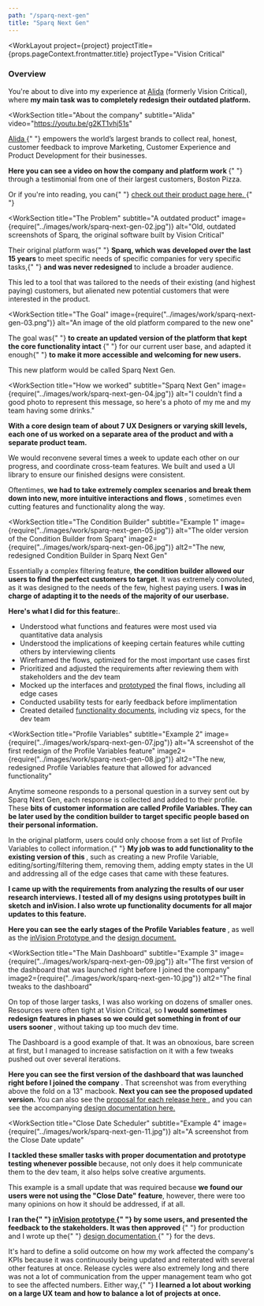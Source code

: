```yaml
---
path: "/sparq-next-gen"
title: "Sparq Next Gen"
---
```





<WorkLayout
  project={project}
  projectTitle={props.pageContext.frontmatter.title}
  projectType="Vision Critical"
>
<SEO title={props.pageContext.frontmatter.title} />
<WorkIntro>
  <h3>Overview</h3>
  <p>
    You're about to dive into my experience at <a href="https://www.alida.com/" target="_blank" rel="noreferrer noopener">Alida</a> (formerly Vision Critical), where <strong>my main task was to completely redesign their outdated platform.</strong>
  </p>
</WorkIntro>

<WorkSection
  title="About the company"
  subtitle="Alida"
  video="https://youtu.be/g2KT1vhj51s"
>
  <p>
    <a
      href="https://www.alida.com/"
      target="_blank"
      rel="noreferrer noopener"
    >
      Alida
    </a>{" "}
    empowers the world’s largest brands to collect real, honest, customer
    feedback to improve Marketing, Customer Experience and Product Development
    for their businesses.
  </p>
  <p>
    <strong>
      Here you can see a video on how the company and platform work
    </strong>{" "}
    through a testimonial from one of their largest customers, Boston Pizza.
  </p>
  <p>
    Or if you're into reading, you can{" "}
    <a
      href="https://www.alida.com/alida-sparq"
      target="_blank"
      rel="noreferrer noopener"
    >
      check out their product page here.
    </a>{" "}
  </p>
</WorkSection>

<WorkSection
  title="The Problem"
  subtitle="A outdated product"
  image={require("../images/work/sparq-next-gen-02.jpg")}
  alt="Old, outdated screenshots of Sparq, the original software built by Vision Critical"
>
  <p>
    Their original platform was{" "}
    <strong>Sparq, which was developed over the last 15 years</strong> to meet
    specific needs of specific companies for very specific tasks,{" "}
    <strong>and was never redesigned</strong> to include a broader audience.
  </p>
  <p>
    This led to a tool that was tailored to the needs of their existing (and highest paying)
    customers, but alienated new potential customers that were interested in the product.
  </p>
</WorkSection>

<WorkSection
  title="The Goal"
  image={require("../images/work/sparq-next-gen-03.png")}
  alt="An image of the old platform compared to the new one"
>
  <p>
    The goal was{" "}
    <strong>
      to create an updated version of the platform that kept the core
      functionality intact
    </strong>{" "}
    for our current user base, and adapted it enough{" "}
    <strong>to make it more accessible and welcoming for new users.</strong>
  </p>
  <p>This new platform would be called Sparq Next Gen.</p>
</WorkSection>

<WorkSection
  title="How we worked"
  subtitle="Sparq Next Gen"
  image={require("../images/work/sparq-next-gen-04.jpg")}
  alt="I couldn't find a good photo to represent this message, so here's a photo of my me and my team having some drinks."
>
  <p>
    <strong>
        With a core design team of about 7 UX Designers or varying skill levels, each one of us worked on a separate area of the
        product and with a separate product team.
    </strong>
  </p>

<p>
  We would reconvene several times a week to update each other on our progress,
  and coordinate cross-team features. We built and used a UI library to ensure our
  finished designs were consistent.
</p>

  <p>
    Oftentimes, <strong>
        we had to take extremely complex scenarios and break them down into new,
        more intuitive interactions and flows
    </strong>, sometimes even cutting features and functionality along the way.
  </p>
</WorkSection>

<WorkSection
  title="The Condition Builder"
  subtitle="Example 1"
  image={require("../images/work/sparq-next-gen-05.jpg")}
  alt="The older version of the Condition Builder from Sparq"
  image2={require("../images/work/sparq-next-gen-06.jpg")}
  alt2="The new, redesigned Condition Builder in Sparq Next Gen"
>
  <p>
    Essentially a complex filtering feature, <strong>the condition builder allowed our users to find the perfect customers to target</strong>. It was extremely convoluted, as it was designed to the needs of the few, highest paying
    users. <strong>I was in charge of adapting it to the needs of the majority of our userbase.</strong>
  </p>

<p>
  <strong>Here's what I did for this feature:</strong>. 
  </p>
  <ul>
  <li>Understood what functions and features were most used via quantitative data analysis</li>
  <li>Understood the implications of keeping certain features while cutting others by interviewing clients</li>
  <li>Wireframed the flows, optimized for the most important use cases first</li>
  <li>Prioritized and adjusted the requirements after reviewing them with stakeholders and the dev team</li>
  <li>Mocked up the interfaces and <a href="https://invis.io/WV63QOVM2" target="_blank"
    rel="noreferrer noopener">prototyped</a> the final flows, including all edge cases</li>
  <li>Conducted usability tests for early feedback before implimentation</li>
  <li>Created detailed <a
    href="https://invis.io/WV63QOVM2"
    target="_blank"
    rel="noreferrer noopener">functionality documents</a>, including viz specs, for the dev team</li>
</ul>
</WorkSection>

<WorkSection
  title="Profile Variables"
  subtitle="Example 2"
  image={require("../images/work/sparq-next-gen-07.jpg")}
  alt="A screenshot of the first redesign of the Profile Variables feature"
  image2={require("../images/work/sparq-next-gen-08.jpg")}
  alt2="The new, redesigned Profile Variables feature that allowed for advanced functionality"
>
<p>
  Anytime someone responds to a personal question in a survey sent out by Sparq Next Gen, each
  response is collected and added to their profile. These <strong>bits of customer information are called Profile Variables. They can be later used by the condition builder to target specific people based on their personal information.</strong>
</p>

<p>
  In the original platform, users could only choose from a set list of Profile
  Variables to collect information.{" "}
  <strong>
    My job was to add functionality to the existing version of this
  </strong>
  , such as creating a new Profile Variable, editing/sorting/filtering them, removing
  them, adding empty states in the UI and addressing all of the edge cases that came
  with these features.
</p>

<p>
  <strong>
    I came up with the requirements from analyzing the results of our user
    research interviews. I tested all of my designs using prototypes built in
    sketch and inVision. I also wrote up functionality documents for all major
    updates to this feature.
  </strong>
</p>

<p>
  <strong>
    Here you can see the early stages of the Profile Variables feature
  </strong>
  , as well as the <a
    href="https://invis.io/V25ZZQY7B"
    target="_blank"
    rel="noreferrer noopener"
  >
    inVision Prototype
  </a> and the <a
    href="https://docs.google.com/document/d/1GrEJBw1o2syjunyHndF7zWQvzi9527yLOe5zbWyUNKQ/edit?usp=sharing"
    target="_blank"
    rel="noreferrer noopener"
  >
    design document.
  </a>
</p>

</WorkSection>

<WorkSection
  title="The Main Dashboard"
  subtitle="Example 3"
  image={require("../images/work/sparq-next-gen-09.jpg")}
  alt="The first version of the dashboard that was launched right before I joined the company"
  image2={require("../images/work/sparq-next-gen-10.jpg")}
  alt2="The final tweaks to the dashboard"
>
<p>
  On top of those larger tasks, I was also working on dozens of smaller ones. Resources were
  often tight at Vision Critical, so <strong>
      I would sometimes redesign features in phases so we could get something in front of our
      users sooner
  </strong>
  , without taking up too much dev time.
</p>

<p>
  The Dashboard is a good example of that. It was an obnoxious, bare screen at
  first, but I managed to increase satisfaction on it with a few tweaks pushed
  out over several iterations.
</p>

<p>
  <strong>
    Here you can see the first version of the dashboard that was launched right
    before I joined the company
  </strong>
  . That screenshot was from everything above the fold on a 13" macbook. <strong>
    Next you can see the proposed updated version.
  </strong> You can also see the <a
    href={require("../images/work/sparq-next-gen-99.jpg")}
    target="_blank"
    rel="noreferrer noopener"
  >
    proposal for each release here
  </a>, and you can see the accompanying <a
    href="https://docs.google.com/document/d/1DWQ0-PDKNtIj81p59brabztY3XwB5I4-bc3JaoWFnos/edit?usp=sharing"
    target="_blank"
    rel="noreferrer noopener"
  >
    design documentation here.
  </a>
</p>

</WorkSection>

<WorkSection
  title="Close Date Scheduler"
  subtitle="Example 4"
  image={require("../images/work/sparq-next-gen-11.jpg")}
  alt="A screenshot from the Close Date update"
>
<p>
  <strong>
      I tackled these smaller tasks with proper documentation and prototype testing whenever
      possible
  </strong> because, not only does it help communicate them to the dev team, it also helps solve
  creative arguments.
</p>

<p>
  This example is a small update that was required because
  <strong>we found our users were not using the "Close Date" feature</strong>, however,
  there were too many opinions on how it should be addressed, if at all.
</p>

<p>
  <strong>
    I ran the{" "}
    <a
      href="https://invis.io/K861KLFC6"
      target="_blank"
      rel="noreferrer noopener"
    >
      inVision prototype
    </a>{" "}
    by some users, and presented the feedback to the stakeholders. It was then
    approved
  </strong>{" "}
  for production and I wrote up the{" "}
  <a
    href="https://docs.google.com/document/d/1OU2zLEWUw4nAx3vsHJ_lX16xiptT2Z3lKn2o79DpaU0/edit?usp=sharing"
    target="_blank"
    rel="noreferrer noopener"
  >
    design documentation
  </a>{" "}
  for the devs.
</p>

</WorkSection>

<NextSteps title="Outcome">
  <p>
    It's hard to define a solid outcome on how my work affected the company's
    KPIs because it was continuously being updated and reiterated with several
    other features at once. Release cycles were also extremely long and there
    was not a lot of communication from the upper management team who got to see
    the affected numbers. Either way,{" "}
    <strong>
      I learned a lot about working on a large UX team and how to balance a lot
      of projects at once.
    </strong>
  </p>
</NextSteps>

</WorkLayout>
